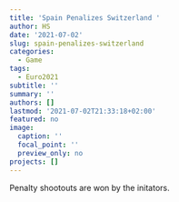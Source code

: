 ```yaml
---
title: 'Spain Penalizes Switzerland '
author: HS
date: '2021-07-02'
slug: spain-penalizes-switzerland
categories:
  - Game
tags:
  - Euro2021
subtitle: ''
summary: ''
authors: []
lastmod: '2021-07-02T21:33:18+02:00'
featured: no
image:
  caption: ''
  focal_point: ''
  preview_only: no
projects: []
---
```

Penalty shootouts are won by the initators. 